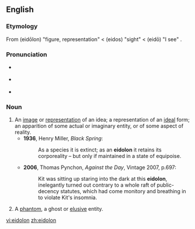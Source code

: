 {{was wotd|2007|February|22}}
==English==

===Etymology===
From {{etyl|grc}} '''{{polytonic|[[εἴδωλον]]}}''' (eidōlon) "figure, representation" < '''{{polytonic|[[εἶδος]]}}''' (eidos) "sight" < '''{{polytonic|[[εἴδω]]}}''' (eidō) "I see" .

===Pronunciation===
* {{a|RP}} {{IPA|/aɪ'dəʊlən/}}
* {{a|US}} {{IPA|/aɪ'doʊlɑn/}}
* {{audio|en-us-eidolon.ogg|Audio (US)}}

===Noun===
{{en-noun}}

# An [[image]] or [[representation]] of an idea; a representation of an [[ideal]] form; an apparition of some actual or imaginary entity, or of some aspect of reality.
#* '''1936''', Henry Miller, ''Black Spring'':
#*: As a species it is extinct; as an '''eidolon''' it retains its corporeality – but only if maintained in a state of equipoise.
#* '''2006''', Thomas Pynchon, ''Against the Day'', Vintage 2007, p.697:
#*: Kit was sitting up staring into the dark at this '''eidolon''', inelegantly turned out contrary to a whole raft of public-decency statutes, which had come monitory and breathing in to violate Kit's insomnia.
# A [[phantom]], a ghost or [[elusive]] entity.

[[vi:eidolon]]
[[zh:eidolon]]
